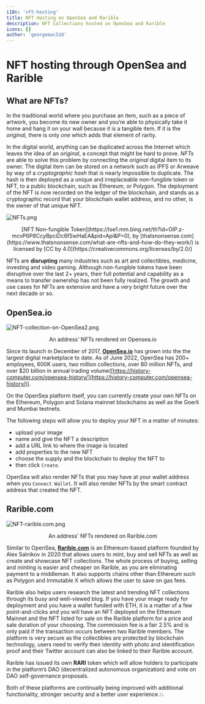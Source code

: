 ```yaml
---
i18n: 'nft-hosting'
title: NFT Hosting on OpenSea and Rarible
description: NFT Collections hosted on OpenSea and Rarible 
icons: []
author: 'georgemac510'
---
```


# NFT hosting through OpenSea and Rarible


## What are NFTs?

In the traditional world where you purchase an item, such as a piece of artwork, you become its new owner and you’re able to physically take it home and hang it on your wall because it is a tangible item. If it is the *original,* there is only *one* which adds that element of rarity.

In the digital world, anything can be duplicated across the Internet which leaves the idea of an *original*, a concept that might be hard to prove. *NFTs* are able to solve this problem by connecting the *original* digital item to its owner. The digital item can be stored on a network such as IPFS or Arweave by way of a *cryptographic hash* that is nearly impossible to duplicate. The hash is then deployed as a unique and irreplaceable non-fungible token or NFT, to a public blockchain, such as Ethereum, or Polygon. The deployment of the NFT is now recorded on the ledger of the blockchain, and stands as a cryptographic record that your blockchain wallet address, and no other, is the owner of that unique NFT. 

![NFTs.png](/assets/lessons/nft-hosting/NFTs.png)

<center>[NFT Non-fungible Token](https://tse1.mm.bing.net/th?id=OIP.z-mcvP6P8CcyBpciDc6fSwHaEA&pid=Api&P=0), by [thatsnonsense.com](https://www.thatsnonsense.com/what-are-nfts-and-how-do-they-work/) is licensed by [CC by 4.0](https://creativecommons.org/licenses/by/2.0/)</center>

NFTs are **disrupting** many industries such as art and collectibles, medicine, investing and video gaming. Although non-fungible tokens have been disruptive over the last 2+ years, their full potential and capability as a means to transfer ownership has not been fully realized. The growth and use cases for NFTs are extensive and have a very bright future over the next decade or so.

## OpenSea.io

![NFT-collection-on-OpenSea2.png](/assets/lessons/nft-hosting/NFT-collection-on-OpenSea2.png)

<center>An address' NFTs rendered on Opensea.io</center>


Since its launch in December of 2017, [**OpenSea.io**](https://opensea.io/) has grown into the the largest digital marketplace to date. As of June 2022, OpenSea has 200+ employees, 600K users, two million collections, over 80 million NFTs, and over $20 billion in annual trading volume([https://history-computer.com/opensea-history/](https://history-computer.com/opensea-history/)). 

On the OpenSea platform itself, you can currently create your own NFTs on the Ethereum, Polygon and Solana mainnet blockchains as well as the Goerli and Mumbai testnets. 

The following steps will allow you to deploy your NFT in a matter of minutes:
- upload your image
- name and give the NFT a description
- add a URL link to where the image is located
- add properties to the new NFT 
- choose the supply and the blockchain to deploy the NFT to
- then click `Create`. 

OpenSea will also render NFTs that you may have at your wallet address when you `Connect Wallet`.  It will also render NFTs by the smart contract address that created the NFT.


## Rarible.com

![NFT-rarible.com.png](/assets/lessons/nft-hosting/rarible.com.png)

<center>An address' NFTs rendered on Rarible.com</center>


Similar to OpenSea, [**Rarible.com**](https://rarible.com/) is an Ethereum-based platform founded by Alex Salnikov in 2020 that allows users to mint, buy and sell NFTs as well as create and showcase NFT collections. The whole process of buying, selling and minting is easier and cheaper on Rarible, as you are eliminating payment to a middleman. It also supports chains other than Ethereum such as Polygon and Immutable X which allows the user to save on gas fees.  

Rarible also helps users research the latest and trending NFT collections through its busy and well-viewed blog. If you have your image ready for deployment and you have a wallet funded with ETH, it is a matter of a few point-and-clicks and you will have an NFT deployed on the Ethereum Mainnet and the NFT listed for sale on the Rarible platform for a price and sale duration of your choosing. The commission fee is a fair 2.5% and is only paid if the transaction occurs between two Rarible members. The platform is very secure as the collectibles are protected by blockchain technology, users need to verify their identity with photo and identification proof and their Twitter account can also be linked to their Rarible account.

Rarible has issued its own **RARI** token which will allow holders to participate in the platform’s DAO (decentralized autonomous organization) and vote on DAO self-governance proposals. 

 

Both of these platforms are continually being improved with additional functionality, stronger security and a better user experience.💥